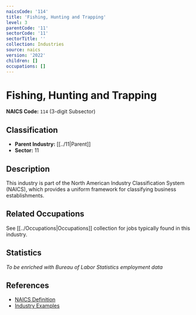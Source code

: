 ```yaml
---
naicsCode: '114'
title: 'Fishing, Hunting and Trapping'
level: 3
parentCode: '11'
sectorCode: '11'
sectorTitle: ''
collection: Industries
source: naics
version: '2022'
children: []
occupations: []
---
```

# Fishing, Hunting and Trapping

**NAICS Code:** `114` (3-digit Subsector)

## Classification

- **Parent Industry:** [[../11|Parent]]
- **Sector:** 11

## Description

This industry is part of the North American Industry Classification System (NAICS), which provides a uniform framework for classifying business establishments.

## Related Occupations

See [[../Occupations|Occupations]] collection for jobs typically found in this industry.

## Statistics

*To be enriched with Bureau of Labor Statistics employment data*

## References

- [NAICS Definition](https://www.census.gov/naics/)
- [Industry Examples](https://www.census.gov/naics/2022NAICS/)
